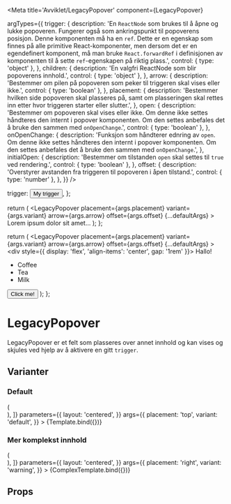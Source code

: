 


<Meta
  title='Avviklet/LegacyPopover'
  component={LegacyPopover}

argTypes={{
    trigger: {
      description:
        'En `ReactNode` som brukes til å åpne og lukke popoveren. Fungerer også som ankringspunkt til popoverens posisjon. Denne komponenten må ha en `ref`. Dette er en egenskap som finnes på alle primitive React-komponenter, men dersom det er en egendefinert komponent, må man bruke `React.forwardRef` i definisjonen av komponenten til å sette `ref`-egenskapen på riktig plass.',
      control: { type: 'object' },
    },
    children: {
      description: 'En valgfri ReactNode som blir popoverens innhold.',
      control: { type: 'object' },
    },
    arrow: {
      description:
        'Bestemmer om pilen på popoveren som peker til triggeren skal vises eller ikke.',
      control: { type: 'boolean' },
    },
    placement: {
      description:
        'Bestemmer hvilken side popoveren skal plasseres på, samt om plasseringen skal rettes inn etter hvor triggeren starter eller slutter.',
    },
    open: {
      description:
        'Bestemmer om popoveren skal vises eller ikke. Om denne ikke settes håndteres den internt i popover komponenten. Om den settes anbefales det å bruke den sammen med `onOpenChange`.',
      control: { type: 'boolean' },
    },
    onOpenChange: {
      description:
        'Funksjon som håndterer ednring av `open`. Om denne ikke settes håndteres den internt i popover komponenten. Om den settes anbefales det å bruke den sammen med `onOpenChange`.',
    },
    initialOpen: {
      description:
        'Bestemmer om tilstanden `open` skal settes til `true` ved rendering.',
      control: { type: 'boolean' },
    },
    offset: {
      description:
        'Overstyrer avstanden fra triggeren til popoveren i åpen tilstand.',
      control: { type: 'number' },
    },
  }}
/>

  trigger: <Button>My trigger</Button>,
};

  return (
    <LegacyPopover
      placement={args.placement}
      variant={args.variant}
      arrow={args.arrow}
      offset={args.offset}
      {...defaultArgs}
    >
      Lorem ipsum dolor sit amet...
    </LegacyPopover>
  );
};

  return (
    <LegacyPopover
      placement={args.placement}
      variant={args.variant}
      arrow={args.arrow}
      offset={args.offset}
      {...defaultArgs}
    >
      <div style={{ display: 'flex', 'align-items': 'center', gap: '1rem' }}>
        Hallo!
        <ul>
          <li>Coffee</li>
          <li>Tea</li>
          <li>Milk</li>
        </ul>
        <Button>Click me!</Button>
      </div>
    </LegacyPopover>
  );
};

# LegacyPopover

<Information
  text='deprecated'
  description='**Denne komponenten er erstattet av ny [Popover](/?path=/docs/komponenter-popover--docs) komponent.**'
/>

LegacyPopover er et felt som plasseres over annet innhold og kan vises og skjules ved hjelp av å aktivere en gitt `trigger`.

## Varianter

### Default

<Canvas>
  <Story
    name='LegacyPopover'
    decorators={[
      (Story) => (
        <div style={{ margin: '3em' }}>
          <Story />
        </div>
      ),
    ]}
    parameters={{
      layout: 'centered',
    }}
    args={{
      placement: 'top',
      variant: 'default',
    }}
  >
    {Template.bind({})}
  </Story>
</Canvas>

### Mer komplekst innhold

<Canvas>
  <Story
    name='Mer komplekst innhold'
    decorators={[
      (Story) => (
        <div style={{ margin: '3em' }}>
          <Story />
        </div>
      ),
    ]}
    parameters={{
      layout: 'centered',
    }}
    args={{
      placement: 'right',
      variant: 'warning',
    }}
  >
    {ComplexTemplate.bind({})}
  </Story>
</Canvas>

## Props

<ArgTypes story='LegacyPopover' />
